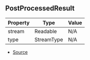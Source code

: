 ## PostProcessedResult

| Property | Type | Value |
| ----------- | ----------- | ----------- |
| stream | Readable | N/A |
| type | StreamType | N/A |


- [Source](https://github.com/Androz2091/discord-player/blob/72b264e/packages/discord-player/src/manager/GuildQueue.ts#L57)